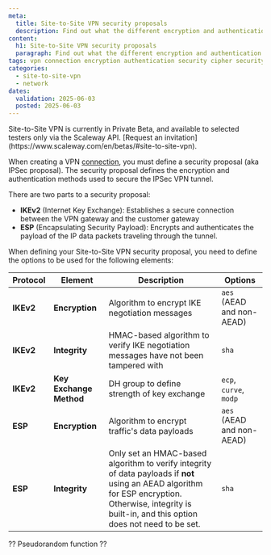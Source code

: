```yaml
---
meta:
  title: Site-to-Site VPN security proposals
  description: Find out what the different encryption and authentication ciphers available with Scaleway Site-to-Site VPN, and how to to choose the best algorithm for your use case.
content:
  h1: Site-to-Site VPN security proposals
  paragraph: Find out what the different encryption and authentication ciphers available with Scaleway Site-to-Site VPN, and how to to choose the best algorithm for your use case.
tags: vpn connection encryption authentication security cipher security-proposal
categories: 
  - site-to-site-vpn
  - network
dates:
  validation: 2025-06-03
  posted: 2025-06-03
---
```


<Message type="note">
Site-to-Site VPN is currently in Private Beta, and available to selected testers only via the Scaleway API. [Request an invitation](https://www.scaleway.com/en/betas/#site-to-site-vpn).
</Message>

When creating a VPN [connection](/site-to-site-vpn/reference-content/understanding-s2svpn/#connection), you must define a security proposal (aka IPSec proposal). The security proposal defines the encryption and authentication methods used to secure the IPSec VPN tunnel.

There are two parts to a security proposal:

- **IKEv2** (Internet Key Exchange): Establishes a secure connection between the VPN gateway and the customer gateway
- **ESP** (Encapsulating Security Payload): Encrypts and authenticates the payload of the IP data packets traveling through the tunnel.

When defining your Site-to-Site VPN security proposal, you need to define the options to be used for the following elements:

| Protocol        | Element         | Description                                        | Options  |
|-----------------|-----------------|----------------------------------------------------|--------------------|
| **IKEv2**       | **Encryption**  | Algorithm to encrypt IKE negotiation messages | `aes` (AEAD and non-AEAD) |
| **IKEv2**       | **Integrity**   | HMAC-based algorithm to verify IKE negotiation messages have not been tampered with | `sha`   |
| **IKEv2**       | **Key Exchange Method** | DH group to define strength of key exchange | `ecp`, `curve`, `modp` |
| **ESP**       | **Encryption**  | Algorithm to encrypt traffic's data payloads  | `aes` (AEAD and non-AEAD)  |
| **ESP**         | **Integrity**   | Only set an HMAC-based algorithm to verify integrity of data payloads if **not** using an AEAD algorithm for ESP encryption. Otherwise, integrity is built-in, and this option does not need to be set. | `sha`   |
 
?? Pseudorandom function ??